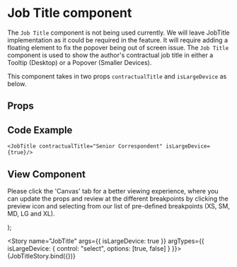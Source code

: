 


<Meta
  title="Newskit Components/Misc/JobTitle"
  component={JobTitle}
/>

# Job Title component
The `Job Title` component is not being used currently.
We will leave JobTitle implementation as it could be required in the feature. It will require adding a floating element to fix the popover being out of screen issue.
The `Job Title` component is used to show the author's contractual job title in either a Tooltip (Desktop) or a Popover (Smaller Devices).

This component takes in two props `contractualTitle` and `isLargeDevice` as below.

## Props
<Props of={JobTitle} />

## Code Example
`<JobTitle contractualTitle="Senior Correspondent" isLargeDevice={true}/>`

## View Component
Please click the 'Canvas' tab for a better viewing experience, where you can update the props and review at the different breakpoints by clicking the preview icon and selecting from our list of pre-defined breakpoints (XS, SM, MD, LG and XL).

  <NewsKitProvider theme={TimesWebLightTheme}>
  <div style={{ paddingTop: '150px'}}>
    <JobTitle contractualTitle="Senior Correspondent" isLargeDevice={isLargeDevice} />
  </div>
  </NewsKitProvider>
);

<Story name="JobTitle"
  args={{ isLargeDevice: true }}
  argTypes={{
    isLargeDevice: { control: "select", options: [true, false] }
  }}>
  {JobTitleStory.bind({})}
</Story>
